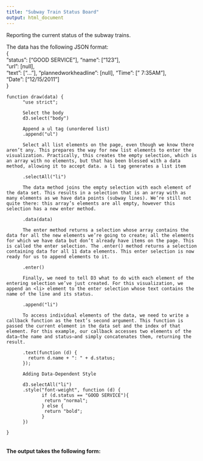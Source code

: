 ```yaml
---
title: "Subway Train Status Board"
output: html_document
---
```


Reporting the current status of the subway trains.

The data has the following JSON format:  
  {  
    "status": ["GOOD SERVICE"], "name": ["123"],  
    "url": [null],  
    "text": ["..."], "plannedworkheadline": [null], "Time": [" 7:35AM"],  
    "Date": ["12/15/2011"]  
  }  

```{}
function draw(data) {
      "use strict";
      
      Select the body
      d3.select("body") 
      
      Append a ul tag (unordered list)
      .append("ul")
      
      Select all list elements on the page, even though we know there aren’t any. This prepares the way for new list elements to enter the visualization. Practically, this creates the empty selection, which is an array with no elements, but that has been blessed with a data method, allowing it to accept data. a li tag generates a list item
      
      .selectAll("li") 
      
      The data method joins the empty selection with each element of the data set. This results in a selection that is an array with as many elements as we have data points (subway lines). We’re still not quite there: this array’s elements are all empty, however this selection has a new enter method.
      
      .data(data)
      
      The enter method returns a selection whose array contains the data for all the new elements we’re going to create; all the elements for which we have data but don’t already have items on the page. This is called the enter selection. The .enter() method returns a selection containing data for all 11 data elements. This enter selection is now ready for us to append elements to it.
      
      .enter()
      
      Finally, we need to tell D3 what to do with each element of the entering selection we’ve just created. For this visualization, we append an <li> element to the enter selection whose text contains the name of the line and its status.
      
      .append("li") 
      
      To access individual elements of the data, we need to write a callback function as the text’s second argument. This function is passed the current element in the data set and the index of that element. For this example, our callback accesses two elements of the data—the name and status—and simply concatenates them, returning the result.
      
      .text(function (d) {
        return d.name + ": " + d.status;
      });
      
      Adding Data-Dependent Style
      
      d3.selectAll("li")
      .style("font-weight", function (d) {
             if (d.status == "GOOD SERVICE"){
              return "normal";
             } else {
              return "bold";
             } 
      })

}
    
```

#### The output takes the following form:
<br></br>

<script src="http://d3js.org/d3.v3.min.js" charset="utf-8"></script>
  <script src="https://google-code-prettify.googlecode.com/svn/loader/run_prettify.js"></script>
  <script>
    
    
  
    function draw(data) {
      "use strict";
      d3.select("body")
        .append("ul")
        .selectAll("li")
        .data(data)
        .enter()
        .append("li")
        .text(function (d) {
         return d.name + ": " + d.status;
        });
      
      d3.selectAll("li")
      .style("font-weight", function (d) {
             if (d.status == "GOOD SERVICE"){
              return "normal";
             } else {
              return "bold";
             } 
      })
}
  </script>
</head>
<body>
  <script>
    d3.json("data/service_status.json", draw);
  </script>
</body>
</html>




